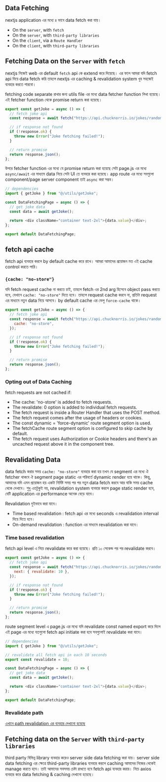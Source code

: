 ## Data Fetching

nextjs application এর মধ্যে ৪ ভাবে data fetch করা যায়।

- On the `server`, with `fetch`
- On the `server`, with `third-party libraries`
- On the `client`, via a `Route Handler`
- On the `client`, with `third-party libraries`

## Fetching Data on the `Server` with `fetch`

nextjs নিজেই web এর default `fetch` api কে extend করে দিয়েছে। এর ফলে আমরা যদি fetch api দিয়ে data fetch করি তাহলে nextjs এর caching & revalidation system খুব সহজেই ব্যবহার করতে পারবো।

fetching code separate রাখার জন্য utils file এর মধ্যে data fetcher function লিখা হয়েছে। এই fetcher function থেকে promise return করা হয়েছে।

```js copy showLineNumbers filename="utils/getJoke.js" {}
export const getJoke = async () => {
  // fetch joke api
  const response = await fetch("https://api.chucknorris.io/jokes/random");

  // if response not found
  if (!response.ok) {
    throw new Error("Joke fetching failed!");
  }

  // return promise
  return response.json();
};
```

উপরে fetcher function এর মধ্যে যে promise return করা হয়েছে সেটা page.js এর মধ্যে `async/await` এর মাধ্যমে data নিয়ে সেটা UI তে ব্যবহার করা হয়েছে। app route এর মধ্যে সবগুলো component/page server component তাই `async` করা সম্ভব।

```js copy showLineNumbers filename="app/fetching/page.js" {6, 8}
// dependencies
import { getJoke } from "@/utils/getJoke";

const DataFetchingPage = async () => {
  // get joke data
  const data = await getJoke();

  return <div className="container text-2xl">{data.value}</div>;
};

export default DataFetchingPage;
```

## fetch api cache

fetch api ব্যবহার করলে by default cache করে রাখে। আমরা আমাদের প্রয়োজন মত এই cache control করতে পারি।

### `{cache: "no-store"}`

যদি fetch request cache না করতে চাই, তাহলে fetch এর 2nd arg হিসেবে object pass করতে হবে, যেখানে `cache: "no-store"` দিতে হবে। তাহলে request cache করবে না, প্রতিটা request এর মাধ্যমে নতুন data নিয়ে আসবে। by default cache এর ভেলু `force-cache` থাকে।

```js copy showLineNumbers filename="utils/getJoke.js" {3}
export const getJoke = async () => {
  // fetch joke api
  const response = await fetch("https://api.chucknorris.io/jokes/random", {
    cache: "no-store",
  });

  // if response not found
  if (!response.ok) {
    throw new Error("Joke fetching failed!");
  }

  // return promise
  return response.json();
};
```

### Opting out of Data Caching

fetch requests are not cached if:

- The cache: 'no-store' is added to fetch requests.
- The revalidate: 0 option is added to individual fetch requests.
- The fetch request is inside a Router Handler that uses the POST method.
- The fetch request comes after the usage of headers or cookies.
- The const dynamic = 'force-dynamic' route segment option is used.
- The fetchCache route segment option is configured to skip cache by default.
- The fetch request uses Authorization or Cookie headers and there's an uncached request above it in the component tree.

## Revalidating Data

data fetch করার সময় `cache: "no-store"` ব্যবহার করা হয় তখন যে segment এর মধ্যে ঐ fetcher থাকবে ঐ segment page static এর পরিবর্তে dynamic render হয়ে থাকে। কিন্তু, আমাদের যদি এমন প্রয়োজন হয় একটা নির্দিষ্ট সময় পর পর নতুন data fetch করবে আর বাকি সময় cache থেকে দেখাবে। শুধু এতটুকুই নয়, revalidation system ব্যবহার করলে page static render হবে, যেটি application এর performance অনেক বেড়ে যাবে।

<p className="mt-10 font-bold text-fuchsia-500">Revalidation দুইভাবে করা যাবে।</p>

- Time based revalidation : fetch api এর মধ্যে seconds এ revalidation interval দিয়ে দিতে হবে।
- On-demand revalidation : function এর মাধ্যমে revalidation করা যাবে।

### Time based revalidation

fetch api level এ নিচে revalidate করে করা হয়েছে। প্রতি ১০ সেকেন্ড পর পর revalidate করবে।

```js copy showLineNumbers filename="utils/getJoke.js" {4}
export const getJoke = async () => {
  // fetch joke api
  const response = await fetch("https://api.chucknorris.io/jokes/random", {
    next: { revalidate: 10 },
  });

  // if response not found
  if (!response.ok) {
    throw new Error("Joke fetching failed!");
  }

  // return promise
  return response.json();
};
```

route segment level এ page.js এর মধ্যে যদি revalidate const named export করে দিলে এই page এর মধ্যে যতগুলো fetch api initiate করা হবে সবগুলোই revalidate করা যাবে।

```js copy showLineNumbers filename="app/fetching/page.js" {5}
// dependencies
import { getJoke } from "@/utils/getJoke";

// revalidate all fetch api in each 10 seconds
export const revalidate = 10;

const DataFetchingPage = async () => {
  // get joke data
  const data = await getJoke();

  return <div className="container text-2xl">{data.value}</div>;
};

export default DataFetchingPage;
```

### Revalidate path 
[এখানে path revalidation এর ব্যবহার দেখানো হয়েছে]("/nextjs/data-fetching/mongodb-connection#create-data-on-mongodb-using-nextjs-server-action")

## Fetching data on the `Server` with `third-party libraries`

third party বিভিন্ন library ব্যবহার করেও server side data fetching করা যায়। server side data fetching এর ক্ষেত্রে third-party libraries ব্যবহার করলে caching আমাদের নিজের থেকেই manage করতে হবে। তাই আমাদের সবসময় চেষ্টা রাখতে হবে fetch api ব্যবহার করার। নিচে axios ব্যবহার করে data fetching & caching দেখানো হয়েছে।
